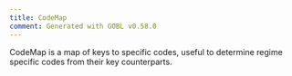 ```yaml
---
title: CodeMap
comment: Generated with GOBL v0.58.0
---
```


CodeMap is a map of keys to specific codes, useful to determine regime specific codes from their key counterparts.

